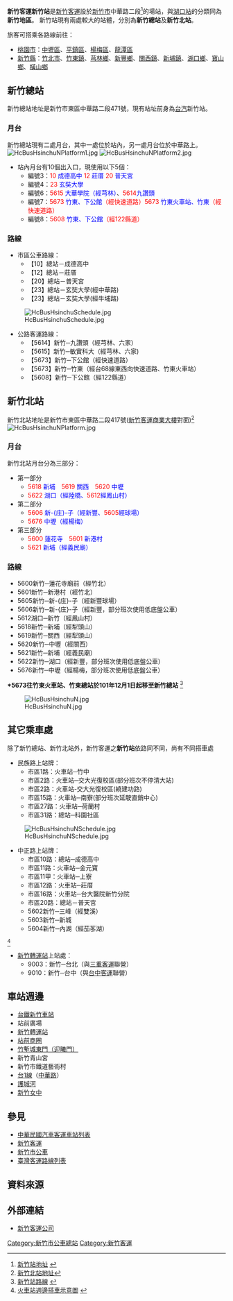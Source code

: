 {{Infobox 轉運站
|name= [[新竹客運|新竹客運]]新竹站
|logo=
|image= [[File:Hsinchu_Bus_Terminal,_Hsinchu_Bus_20111107.jpg|300px]][[File:HsinchuBusHsinchuNorthStation.jpg|300px]]
|location= {{TWN}}[[新竹市|新竹市]]中華路二段
|road= 中華路二段
|opendate= 
|closedate= 
|built= 
|est_completion= 
|howtobuild= 
|floor= 
|use= 新竹客運公路路線
|terminate= 
|via= 
}}
'''新竹客運新竹站'''是[[新竹客運|新竹客運]]設於[[新竹市|新竹市]]中華路二段<ref>[http://www.hcbus.com.tw/%E6%96%B0%E7%AB%B9%E6%99%82%E5%88%BB%E8%A1%A8.htm 新竹站地址] {{webarchive|url=https://web.archive.org/web/20111024014828/http://www.hcbus.com.tw/%E6%96%B0%E7%AB%B9%E6%99%82%E5%88%BB%E8%A1%A8.htm |date=2011-10-24 }}</ref>的場站，與[[新竹客運湖口站|湖口站]]的分類同為'''新竹地區'''。
新竹站現有兩處較大的站體，分別為'''新竹總站'''及'''新竹北站'''。

旅客可搭乘各路線前往：
*[[桃園市|桃園市]]：[[中壢區|中壢區]]、[[平鎮區|平鎮區]]、[[楊梅區|楊梅區]]、[[龍潭區_(桃園市)|龍潭區]]
*[[新竹縣|新竹縣]]：[[竹北市|竹北市]]、[[竹東鎮|竹東鎮]]、[[芎林鄉|芎林鄉]]、[[新豐鄉_(台灣)|新豐鄉]]、[[關西鎮_(台灣)|關西鎮]]、[[新埔鎮|新埔鎮]]、[[湖口鄉|湖口鄉]]、[[寶山鄉_(臺灣)|寶山鄉]]、[[橫山鄉_(臺灣)|橫山鄉]]

==新竹總站==
新竹總站地址是新竹市東區中華路二段471號，現有站址前身為[[台汽|台汽]]新竹站。
===月台===
新竹總站現有二處月台，其中一處位於站內，另一處月台位於中華路上。
[[File:HcBusHsinchuNPlatform1.jpg|thumb]]
[[File:HcBusHsinchuNPlatform2.jpg|thumb]]
*站內月台有10個出入口，現使用以下5個：
**編號3：<font color="red">10</font><font color="BLUE"> 成德高中</font>	<font color="red">12</font><font color="BLUE"> 莊厝</font>	<font color="red">20</font><font color="BLUE"> 普天宮</font>
**編號4：<font color="red">23</font><font color="BLUE"> 玄奘大學</font>
**編號6：<font color="red">5615</font> <font color="BLUE">大華學院（經芎林）</font>、<font color="red">5614</font><font color="BLUE">九讚頭</font>
**編號7：<font color="red">5673</font><font color="BLUE"> 竹東、下公館</font><font color="red">（經快速道路）</font><font color="red">5673</font><font color="BLUE"> 竹東火車站、竹東</font><font color="red">（經快速道路）</font>
**編號8：<font color="red">5608</font><font color="BLUE"> 竹東、下公館</font><font color="red">（經122縣道）</font>

===路線===
*市區公車路線：
**【10】總站－成德高中
**【12】總站－莊厝
**【20】總站－普天宮
**【23】總站－玄奘大學(經中華路)
**【23】總站－玄奘大學(經牛埔路)
[[File:HcBusHsinchuSchedule.jpg|thumb]]
*公路客運路線：
**【5614】新竹─九讚頭（經芎林、六家）
**【5615】新竹─敏實科大（經芎林、六家)
**【5673】新竹─下公館（經快速道路）
**【5673】新竹─竹東（經台68線東西向快速道路、竹東火車站）
**【5608】新竹─下公館（經122縣道）

==新竹北站==
新竹北站地址是新竹市東區中華路二段417號([[新竹客運商業大樓|新竹客運商業大樓]]對面)<ref>[http://www.hcbus.com.tw/1busnew/9904各路線站牌站址(網站).xls 新竹北站地址]{{dead link|date=2018年3月 |bot=InternetArchiveBot |fix-attempted=yes }}</ref>
[[File:HcBusHsinchuNPlatform.jpg|thumb]]
===月台===
新竹北站月台分為三部分：
*第一部分
**<font color="red">5618</font><font color="BLUE"> 新埔</font>　<font color="red">5619</font><font color="BLUE"> 關西</font>　<font color="red">5620</font> <font color="BLUE"> 中壢</font>
**<font color="red">5622</font><font color="BLUE"> 湖口（經陸橋、</font><font color="red">5612</font><font color="BLUE">經鳳山村）</font>
*第二部分
**<font color="red">5606</font><font color="BLUE"> 新-{庄}-子（經新豐、</font><font color="red">5605</font><font color="BLUE">經球場）</font>
**<font color="red">5676</font><font color="BLUE"> 中壢（經楊梅）</font>
*第三部分
**<font color="red">5600</font><font color="BLUE"> 蓮花寺</font>　<font color="red">5601</font><font color="BLUE"> 新港村</font>
**<font color="red">5621</font><font color="BLUE"> 新埔（經義民廟）</font>


===路線===
*5600新竹─蓮花寺廟前（經竹北）		
*5601新竹─新港村（經竹北）
*5605新竹─新-{庄}-子（經新豐球場）
*5606新竹─新-{庄}-子（經新豐，部分班次使用低底盤公車）
*5612湖口─新竹（經鳳山村）
*5618新竹─新埔（經犁頭山）			
*5619新竹─關西（經犁頭山）		
*5620新竹─中壢（經關西）
*5621新竹─新埔（經義民廟）
*5622新竹─湖口（經新豐，部分班次使用低底盤公車）
*5676新竹─中壢（經楊梅，部分班次使用低底盤公車）
'''*5673往竹東火車站、竹東總站於101年12月1日起移至新竹總站'''
<ref>[http://www.hcbus.com.tw/%E6%96%B0%E7%AB%B9%E6%99%82%E5%88%BB%E8%A1%A8.htm 新竹站路線] {{webarchive|url=https://web.archive.org/web/20111024014828/http://www.hcbus.com.tw/%E6%96%B0%E7%AB%B9%E6%99%82%E5%88%BB%E8%A1%A8.htm |date=2011-10-24 }}</ref>

[[File:HcBusHsinchuN.jpg|thumb]]

==其它乘車處==
除了新竹總站、新竹北站外，新竹客運之'''新竹站'''依路同不同，尚有不同搭車處
*民族路上站牌：
**市區1路：火車站─竹中
**市區2路：火車站─交大光復校區(部分班次不停清大站)
**市區2路：火車站-交大光復校區(繞建功路)
**市區15路：火車站─南寮(部分班次延駛直銷中心)
**市區27路：火車站─荷蘭村
**市區31路：總站─科園社區
[[File:HcBusHsinchuNSchedule.jpg|thumb]]
*中正路上站牌：
**市區10路：總站─成德高中
**市區11路：火車站─金元寶
**市區11甲：火車站─上寮
**市區12路：火車站─莊厝
**市區16路：火車站─台大醫院新竹分院
**市區20路：總站－普天宮
**5602新竹─三峰（經雙溪）
**5603新竹─新城
**5604新竹─內湖（經茄苳湖）
<ref>[http://www.hcbus.com.tw/fpage033.htm 火車站週邊搭車示意圖] {{webarchive|url=https://web.archive.org/web/20111115142012/http://www.hcbus.com.tw/fpage033.htm |date=2011-11-15 }}</ref>
*[[新竹轉運站|新竹轉運站]]上站處：
**9003：新竹─台北（與[[三重客運|三重客運]]聯營）
**9010：新竹─台中（與[[台中客運|台中客運]]聯營）

==車站週邊==
*[[新竹車站|台鐵新竹車站]]
*站前廣場
*[[新竹轉運站|新竹轉運站]]
*[[站前商圈_(新竹市)|站前商圈]]
*[[竹塹城|竹塹城東門（迎曦門）]]
*新竹青山宮
*新竹市鐵道藝術村
*[[台1線|台1線]]（[[中華路_(新竹市)|中華路]]）
*[[護城河|護城河]]
*[[國立新竹女子高級中學|新竹女中]]

==參見== 
* [[中華民國汽車客運車站列表|中華民國汽車客運車站列表]]
*[[新竹客運|新竹客運]]
*[[新竹市公車|新竹市公車]]
*[[臺灣客運路線列表|臺灣客運路線列表]] 
==資料來源==
{{reflist|2}}
== 外部連結 ==
{{commons category|Hsinchu Bus Station, Hsinchu Bus}}
*[http://www.hcbus.com.tw/ 新竹客運公司] {{Wayback|url=http://www.hcbus.com.tw/ |date=20130624015922 }}

{{DEFAULTSORT:Hsinchu Bus}}

{{台灣公路客運業者}}
{{新竹客運}}
{{新竹市區公車}}
{{臺灣通}}
{{悠遊卡}}
{{一卡通}}


[[Category:新竹市公車總站|Category:新竹市公車總站]]
[[Category:新竹客運|Category:新竹客運]]